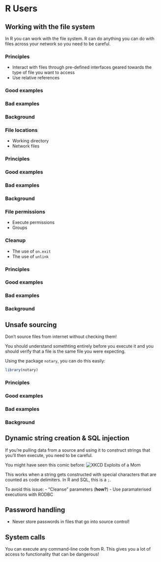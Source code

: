 # R Users

## Working with the file system
In R you can work with the file system. R can do anything you can do with files across your network so you need to be careful.

### Principles

- Interact with files through pre-defined interfaces geared towards the type of file you want to access
- Use relative references

### Good examples
### Bad examples
### Background

### File locations
- Working directory
- Network files


### Principles
### Good examples
### Bad examples
### Background

### File permissions
- Execute permissions
- Groups

### Cleanup
- The use of `on.exit`
- The use of `unlink`


### Principles
### Good examples
### Bad examples
### Background

## Unsafe sourcing
Don't source files from internet without checking them!

You should understand somethting entirely before you execute it and you should verify that a file is the same file you were expecting.

Using the package `notary`, you can do this easily:
```r
library(notary)
```


### Principles
### Good examples
### Bad examples
### Background

## Dynamic string creation & SQL injection
If you're pulling data from a source and using it to construct strings that you'll then execute, you need to be careful.

You might have seen this comic before:
![XKCD Exploits of a Mom](https://imgs.xkcd.com/comics/exploits_of_a_mom.png)

This works when a string gets constructed with special characters that are counted as code delimiters. In R and SQL, this is a `;`.

To avoid this issue:
- "Cleanse" parameters (**how?**)
- Use paramaterised executions with RODBC
 
## Password handling
- Never store passwords in files that go into source control!

<Info on how to store keys safely>

## System calls
You can execute any command-line code from R. This gives you a lot of access to functionality that can be dangerous! 
